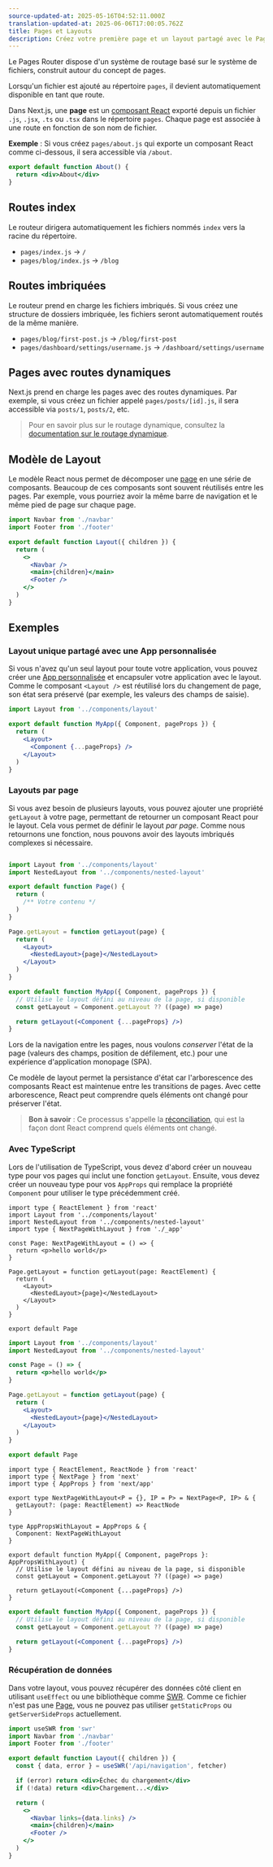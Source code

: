 ```yaml
---
source-updated-at: 2025-05-16T04:52:11.000Z
translation-updated-at: 2025-06-06T17:00:05.762Z
title: Pages et Layouts
description: Créez votre première page et un layout partagé avec le Pages Router.
---
```


Le Pages Router dispose d'un système de routage basé sur le système de fichiers, construit autour du concept de pages.

Lorsqu'un fichier est ajouté au répertoire `pages`, il devient automatiquement disponible en tant que route.

Dans Next.js, une **page** est un [composant React](https://react.dev/learn/your-first-component) exporté depuis un fichier `.js`, `.jsx`, `.ts` ou `.tsx` dans le répertoire `pages`. Chaque page est associée à une route en fonction de son nom de fichier.

**Exemple** : Si vous créez `pages/about.js` qui exporte un composant React comme ci-dessous, il sera accessible via `/about`.

```jsx
export default function About() {
  return <div>About</div>
}
```

## Routes index

Le routeur dirigera automatiquement les fichiers nommés `index` vers la racine du répertoire.

- `pages/index.js` → `/`
- `pages/blog/index.js` → `/blog`

## Routes imbriquées

Le routeur prend en charge les fichiers imbriqués. Si vous créez une structure de dossiers imbriquée, les fichiers seront automatiquement routés de la même manière.

- `pages/blog/first-post.js` → `/blog/first-post`
- `pages/dashboard/settings/username.js` → `/dashboard/settings/username`

## Pages avec routes dynamiques

Next.js prend en charge les pages avec des routes dynamiques. Par exemple, si vous créez un fichier appelé `pages/posts/[id].js`, il sera accessible via `posts/1`, `posts/2`, etc.

> Pour en savoir plus sur le routage dynamique, consultez la [documentation sur le routage dynamique](/docs/pages/building-your-application/routing/dynamic-routes).

## Modèle de Layout

Le modèle React nous permet de décomposer une [page](/docs/pages/building-your-application/routing/pages-and-layouts) en une série de composants. Beaucoup de ces composants sont souvent réutilisés entre les pages. Par exemple, vous pourriez avoir la même barre de navigation et le même pied de page sur chaque page.

```jsx filename="components/layout.js"
import Navbar from './navbar'
import Footer from './footer'

export default function Layout({ children }) {
  return (
    <>
      <Navbar />
      <main>{children}</main>
      <Footer />
    </>
  )
}
```

## Exemples

### Layout unique partagé avec une App personnalisée

Si vous n'avez qu'un seul layout pour toute votre application, vous pouvez créer une [App personnalisée](/docs/pages/building-your-application/routing/custom-app) et encapsuler votre application avec le layout. Comme le composant `<Layout />` est réutilisé lors du changement de page, son état sera préservé (par exemple, les valeurs des champs de saisie).

```jsx filename="pages/_app.js"
import Layout from '../components/layout'

export default function MyApp({ Component, pageProps }) {
  return (
    <Layout>
      <Component {...pageProps} />
    </Layout>
  )
}
```

### Layouts par page

Si vous avez besoin de plusieurs layouts, vous pouvez ajouter une propriété `getLayout` à votre page, permettant de retourner un composant React pour le layout. Cela vous permet de définir le layout _par page_. Comme nous retournons une fonction, nous pouvons avoir des layouts imbriqués complexes si nécessaire.

```jsx filename="pages/index.js"

import Layout from '../components/layout'
import NestedLayout from '../components/nested-layout'

export default function Page() {
  return (
    /** Votre contenu */
  )
}

Page.getLayout = function getLayout(page) {
  return (
    <Layout>
      <NestedLayout>{page}</NestedLayout>
    </Layout>
  )
}
```

```jsx filename="pages/_app.js"
export default function MyApp({ Component, pageProps }) {
  // Utilise le layout défini au niveau de la page, si disponible
  const getLayout = Component.getLayout ?? ((page) => page)

  return getLayout(<Component {...pageProps} />)
}
```

Lors de la navigation entre les pages, nous voulons _conserver_ l'état de la page (valeurs des champs, position de défilement, etc.) pour une expérience d'application monopage (SPA).

Ce modèle de layout permet la persistance d'état car l'arborescence des composants React est maintenue entre les transitions de pages. Avec cette arborescence, React peut comprendre quels éléments ont changé pour préserver l'état.

> **Bon à savoir** : Ce processus s'appelle la [réconciliation](https://react.dev/learn/preserving-and-resetting-state), qui est la façon dont React comprend quels éléments ont changé.

### Avec TypeScript

Lors de l'utilisation de TypeScript, vous devez d'abord créer un nouveau type pour vos pages qui inclut une fonction `getLayout`. Ensuite, vous devez créer un nouveau type pour vos `AppProps` qui remplace la propriété `Component` pour utiliser le type précédemment créé.

```tsx filename="pages/index.tsx" switcher
import type { ReactElement } from 'react'
import Layout from '../components/layout'
import NestedLayout from '../components/nested-layout'
import type { NextPageWithLayout } from './_app'

const Page: NextPageWithLayout = () => {
  return <p>hello world</p>
}

Page.getLayout = function getLayout(page: ReactElement) {
  return (
    <Layout>
      <NestedLayout>{page}</NestedLayout>
    </Layout>
  )
}

export default Page
```

```jsx filename="pages/index.js" switcher
import Layout from '../components/layout'
import NestedLayout from '../components/nested-layout'

const Page = () => {
  return <p>hello world</p>
}

Page.getLayout = function getLayout(page) {
  return (
    <Layout>
      <NestedLayout>{page}</NestedLayout>
    </Layout>
  )
}

export default Page
```

```tsx filename="pages/_app.tsx" switcher
import type { ReactElement, ReactNode } from 'react'
import type { NextPage } from 'next'
import type { AppProps } from 'next/app'

export type NextPageWithLayout<P = {}, IP = P> = NextPage<P, IP> & {
  getLayout?: (page: ReactElement) => ReactNode
}

type AppPropsWithLayout = AppProps & {
  Component: NextPageWithLayout
}

export default function MyApp({ Component, pageProps }: AppPropsWithLayout) {
  // Utilise le layout défini au niveau de la page, si disponible
  const getLayout = Component.getLayout ?? ((page) => page)

  return getLayout(<Component {...pageProps} />)
}
```

```jsx filename="pages/_app.js" switcher
export default function MyApp({ Component, pageProps }) {
  // Utilise le layout défini au niveau de la page, si disponible
  const getLayout = Component.getLayout ?? ((page) => page)

  return getLayout(<Component {...pageProps} />)
}
```

### Récupération de données

Dans votre layout, vous pouvez récupérer des données côté client en utilisant `useEffect` ou une bibliothèque comme [SWR](https://swr.vercel.app/). Comme ce fichier n'est pas une [Page](/docs/pages/building-your-application/routing/pages-and-layouts), vous ne pouvez pas utiliser `getStaticProps` ou `getServerSideProps` actuellement.

```jsx filename="components/layout.js"
import useSWR from 'swr'
import Navbar from './navbar'
import Footer from './footer'

export default function Layout({ children }) {
  const { data, error } = useSWR('/api/navigation', fetcher)

  if (error) return <div>Échec du chargement</div>
  if (!data) return <div>Chargement...</div>

  return (
    <>
      <Navbar links={data.links} />
      <main>{children}</main>
      <Footer />
    </>
  )
}
```